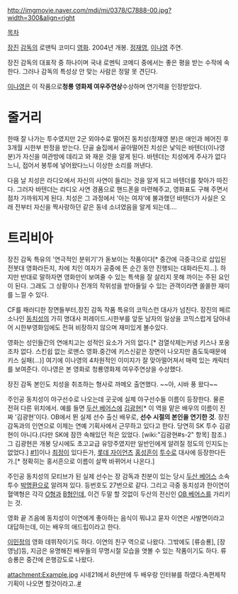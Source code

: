 http://imgmovie.naver.com/mdi/mi/0378/C7888-00.jpg?width=300&align=right

[[목차]]

[[장진]] [[감독]]의 로맨틱 코미디 [[영화]]. 2004년 개봉. [[정재영]], [[이나영]] 주연.

장진 감독의 대표작 중 하나이며 국내 로멘틱 코메디 중에서는 좋은 평을 받는 수작에 속한다. 그러나 감독의 특성상 안 맞는 사람은 정말 못 견딘다.

[[이나영]]은 이 작품으로'''청룡 영화제 여우주연상'''수상하며 연기력을 인정받았다.

= 줄거리 =
한때 잘 나가는 투수였지만 2군 외야수로 떨어진 동치성(정재영 분)은 애인과 헤어진 후 3개월 시한부 판정을 받는다. 단골 술집에서 골아떨어진 치성은 낯익은 바텐더(이나영 분)가 자신을 여관방에 데리고 와 재운 것을 알게 된다. 바텐더는 치성에게 주사가 없다느니, 접어서 봉투에 넣어왔다느니 이상한 소리를 꺼낸다.

다음 날 치성은 라디오에서 자신의 사연이 들리는 것을 알게 되고 바텐더를 찾아가 따진다. 그러자 바텐더는 라디오 사연 경품으로 핸드폰을 마련해주고, 영화표도 구해 주면서 점차 가까워지게 된다. 치성은 그 과정에서 '아는 여자'에 불과했던 바텐더가 사실은 오래 전부터 자신을 짝사랑하던 같은 동네 소녀였음을 알게 되는데….

= 트리비아 =
장진 감독 특유의 '연극적인 분위기'가 돋보이는 작품이다[* 중간에 극중극으로 삽입된 전봇대 영화라든지, 차에 치인 여자가 공중에 뜬 순간 동안 진행되는 대화라든지...]. 하지만 반대로 말하자면 영화만이 보여줄 수 있는 특색을 잘 살리지 못해 까이는 주된 요인이 된다. 그래도 그 상황이나 전개의 작위성을 받아들일 수 있는 관객이라면 쏠쏠한 재미를 느낄 수 있다.

CF를 패러디한 장면들부터,장진 감독 작품 특유의 코믹스런 대사가 넘친다. 장진의 페르소나인 [[동치성]]의 가히 명대사 퍼레이드.시한부를 앞둔 남자의 일상을 코믹스럽게 담아내어 시한부영화임에도 전혀 비장하지 않으며 재미있게 볼수있다.

영화는 성인들간의 연애치고는 성적인 요소가 거의 없다.[* 검열삭제는커녕 키스나 포옹조차 없다. 스킨쉽 없는 로맨스 영화.중간에 키스신같은 장면이 나오지만 좀도둑때문에 키스 실패(...)] 여기에 이나영의 4차원적인 이미지가 잘 맞아떨어져서 매력 있는 캐릭터를 보여준다. 이나영은 본 영화로 청룡영화제 여우주연상을 수상했다.

장진 감독 본인도 치성을 취조하는 형사로 까메오 출연했다. ~~아, 시바 풍 왔다~~

주인공 동치성이 야구선수로 나오는데 곳곳에 실제 야구선수들 이름이 등장한다. 물론 전혀 다른 위치에서. 예를 들면 [[두산 베어스]]에 [[김광현]][* 이 역을 맡은 배우의 이름이 진짜 '김광현'이다. OB에서 뛴 실제 선수 출신 배우로, '''선수 시절의 본인을 연기한 것'''. 장진 감독과의 인연으로 이제는 연예 기획사에서 근무하고 있다고 한다. 당연히 SK 투수 김광현이 아니다.(다만 SK에 잠깐 속해있던 적은 있었다. [wiki:"김광현#s-2" 항목] 참조.) 그 김광현은 개봉 당시에도 초고교급 유망주였지만 일반인에게 알려질 정도의 인지도는 없었다.] [http://people.search.naver.com/search.naver?where=people&sm=tab_ppn&query=%EA%B9%80%EA%B4%91%ED%98%84&os=571812&ie=utf8 #1]]이나 [[최정]]이 있다든가, [[롯데 자이언츠]] [[홍성흔]]이 [[투수]]로 대사에 등장한다든가.[* 정확히는 홍서흔으로 이름이 살짝 바뀌어서 나온다.]

주인공 동치성의 모티브가 된 실제 선수는 장 감독과 친분이 있는 당시 [[두산 베어스]] 소속 투수 [[박명환]]으로 알려져 있다. 등번호도 27번으로 같다. 그리고 극중 동치성과 한이연이 혈액형은 각각 [[O형]]과 [[B형]]인데, 이건 두말 할 것없이 두산의 전신인 [[OB 베어스]]를 가리키는 것.

영화 끝 즈음에 동치성이 이연에게 좋아하는 음식이 뭐냐고 묻자 이연은 사발면이라고 대답하는데, 이는 배우의 애드립이라고 한다.

[[이민정]]의 영화 데뷔작이기도 하다. 이연의 친구 역으로 나왔다. 그밖에도 [류승룡], [장영남]등, 지금은 유명해진 배우들의 무명시절 모습을 엿볼 수 있는 작품이기도 하다. 류승룡은 중간에 은행강도로 나왔다.

attachment:Example.jpg
시네21에서 8년만에 두 배우랑 인터뷰를 하였다.속편제작기획이 나오면 할것이라고..[http://www.cine21.com/news/view/mag_id/69671 #]
